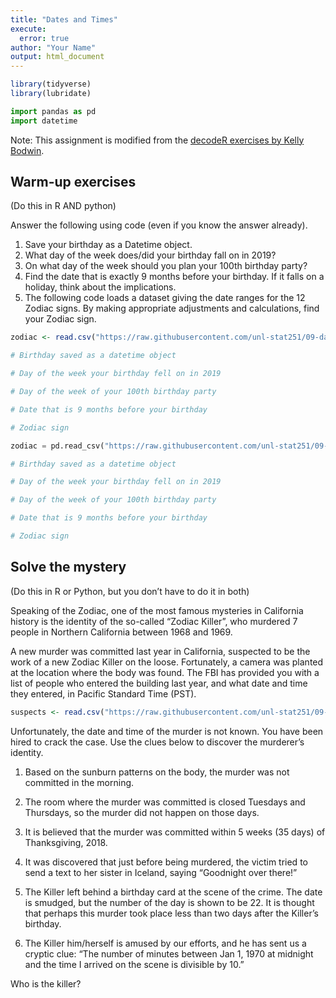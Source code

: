 ```yaml
---
title: "Dates and Times"
execute:
  error: true
author: "Your Name"
output: html_document
---
```


```r
library(tidyverse)
library(lubridate)
```

```python
import pandas as pd
import datetime
```

Note: This assignment is modified from the [decodeR exercises by Kelly Bodwin](https://github.com/kbodwin/decodeR/tree/master/lubridate).

## Warm-up exercises
(Do this in R AND python)

Answer the following using code (even if you know the answer already).

1. Save your birthday as a Datetime object.  
2. What day of the week does/did your birthday fall on in 2019?
3. On what day of the week should you plan your 100th birthday party?
4. Find the date that is exactly 9 months before your birthday.  If it falls on a holiday, think about the implications.
5. The following code loads a dataset giving the date ranges for the 12 Zodiac signs.  By making appropriate adjustments and calculations, find your Zodiac sign.

```r
zodiac <- read.csv("https://raw.githubusercontent.com/unl-stat251/09-datetime/main/zodiac.csv")

# Birthday saved as a datetime object

# Day of the week your birthday fell on in 2019

# Day of the week of your 100th birthday party

# Date that is 9 months before your birthday

# Zodiac sign


```

```python
zodiac = pd.read_csv("https://raw.githubusercontent.com/unl-stat251/09-datetime/main/zodiac.csv")

# Birthday saved as a datetime object

# Day of the week your birthday fell on in 2019

# Day of the week of your 100th birthday party

# Date that is 9 months before your birthday

# Zodiac sign


```

## Solve the mystery

(Do this in R or Python, but you don't have to do it in both)

Speaking of the Zodiac, one of the most famous mysteries in California history is the identity of the so-called "Zodiac Killer", who murdered 7 people in Northern California between 1968 and 1969.

A new murder was committed last year in California, suspected to be the work of a new Zodiac Killer on the loose.  Fortunately, a camera was planted at the location where the body was found.  The FBI has provided you with a list of people who entered the building last year, and what date and time they entered, in Pacific Standard Time (PST).


```r
suspects <- read.csv("https://raw.githubusercontent.com/unl-stat251/09-datetime/main/suspects.csv")
```

Unfortunately, the date and time of the murder is not known.  You have been hired to crack the case.  Use the clues below to discover the murderer's identity.


1. Based on the sunburn patterns on the body, the murder was not committed in the morning.

2. The room where the murder was committed is closed Tuesdays and Thursdays, so the murder did not happen on those days.

3. It is believed that the murder was committed within 5 weeks (35 days) of Thanksgiving, 2018. 

4. It was discovered that just before being murdered, the victim tried to send a text to her sister in Iceland, saying "Goodnight over there!"

5. The Killer left behind a birthday card at the scene of the crime.  The date is smudged, but the number of the day is shown to be 22.  It is thought that perhaps this murder took place less than two days after the Killer's birthday.

6. The Killer him/herself is amused by our efforts, and he has sent us a cryptic clue:  "The number of minutes between Jan 1, 1970 at midnight and the time I arrived on the scene is divisible by 10."


Who is the killer?




